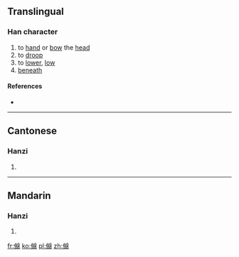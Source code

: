 ==Translingual==

===Han character===
{{Han char|rn=9|rad=人|as=14|sn=16|four=|canj=OVFB|ids=⿰亻綿}}

# to [[hand]] or [[bow]] the [[head]]
# to [[droop]]
# to [[lower]], [[low]]
# [[beneath]]

====References====
* {{Han ref|kx=0119.250|hdz=10232.100|uh=3499|ud=13465}}

----

==Cantonese==

===Hanzi===
{{yue-hanzi|jyut=[[min4]], [[min6]]|y=min4, min6}}

# {{defn|lang=yue|sort=人14}}

----

==Mandarin==

===Hanzi===
{{cmn-hanzi|pin=[[mián]] ([[mian2]])|wg=mien<sup>2</sup>}}

# {{defn|lang=cmn|sort=人14}}

[[fr:㒙]]
[[ko:㒙]]
[[pl:㒙]]
[[zh:㒙]]